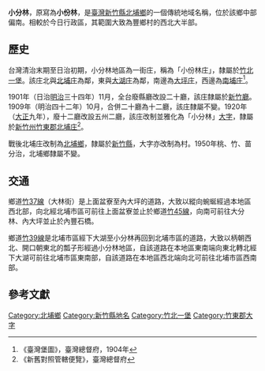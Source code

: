 {{noteTA　
|1 = zh-cn:庄; zh-hk:庄; zh-tw:庄;
}}
'''小分林'''，原寫為'''小份林'''，是[[臺灣|臺灣]][[新竹縣|新竹縣]][[北埔鄉|北埔鄉]]的一個傳統地域名稱，位於該鄉中部偏南。相較於今日行政區，其範圍大致為豐鄉村的西北大半部。

==歷史==
台灣清治末期至日治初期，小分林地區為一街庄，稱為「小份林庄」，隸屬於[[竹北一堡|竹北一堡]]。該庄北與[[北埔_(新竹縣大字)|北埔庄]]為鄰，東與[[大湖_(新竹縣)|大湖庄]]為鄰，南邊為[[大坪_(新竹縣北埔鄉)|大坪庄]]，西邊為[[南埔_(新竹縣)|南埔庄]]<ref>《臺灣堡圖》，臺灣總督府，1904年</ref>。

1901年（日治[[明治|明治]]三十四年）11月，全台廢縣廳改設二十廳，該庄隸屬於[[新竹廳|新竹廳]]。1909年（明治四十二年）10月，合併二十廳為十二廳，該庄隸屬不變。1920年（[[大正|大正]]九年），廢十二廳改設五州二廳，該庄改制並雅化為「小分林」[[大字|大字]]，隸屬於[[新竹州|新竹州]][[竹東郡|竹東郡]][[北埔庄|北埔庄]]<ref>《新舊對照管轄便覽》，臺灣總督府</ref>。

戰後北埔庄改制為[[北埔鄉|北埔鄉]]，隸屬於[[新竹縣|新竹縣]]，大字亦改制為村。1950年桃、竹、苗分治，北埔鄉隸屬不變。

==交通==
鄉道[[竹37線|竹37線]]（大林街）是上面盆寮至內大坪的道路，大致以縱向蜿蜒經過本地區西北部，向北經北埔市區可前往上面盆寮並止於鄉道[[竹45線|竹45線]]，向南可前往大分林、內大坪並止於內豐石橋。

鄉道[[竹39線|竹39線]]是北埔市區經下大湖至小分林再回到北埔市區的道路，大致以柄朝西北、開口朝東北的瓢子形經過小分林地區，自該道路在本地區東南端向東北轉北經下大湖可前往北埔市區東南部，自該道路在本地區西北端向北可前往北埔市區西南部。

==參考文獻==
{{reflist}}

{{竹東郡}}

[[Category:北埔鄉|Category:北埔鄉]]
[[Category:新竹縣地名|Category:新竹縣地名]]
[[Category:竹北一堡|Category:竹北一堡]]
[[Category:竹東郡大字|Category:竹東郡大字]]